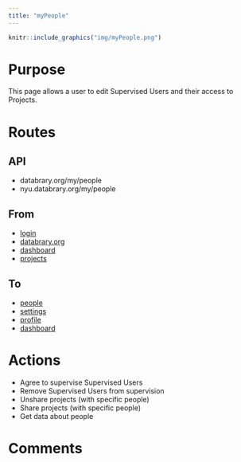 ```yaml
---
title: "myPeople"
---
```


```r
knitr::include_graphics("img/myPeople.png")
```

# Purpose

This page allows a user to edit Supervised Users and their access to Projects.

# Routes

## API

- databrary.org/my/people
- nyu.databrary.org/my/people

## From

- [login](login.html)
- [databrary.org](index.html)
- [dashboard](landingPageAuth.html)
- [projects](myProjects.html)

## To

- [people](myPeople.html)
- [settings](settings.html)
- [profile](profile.html)
- [dashboard](landingPageAuth.html)

# Actions

- Agree to supervise Supervised Users
- Remove Supervised Users from supervision
- Unshare projects (with specific people)
- Share projects (with specific people)
- Get data about people

# Comments


